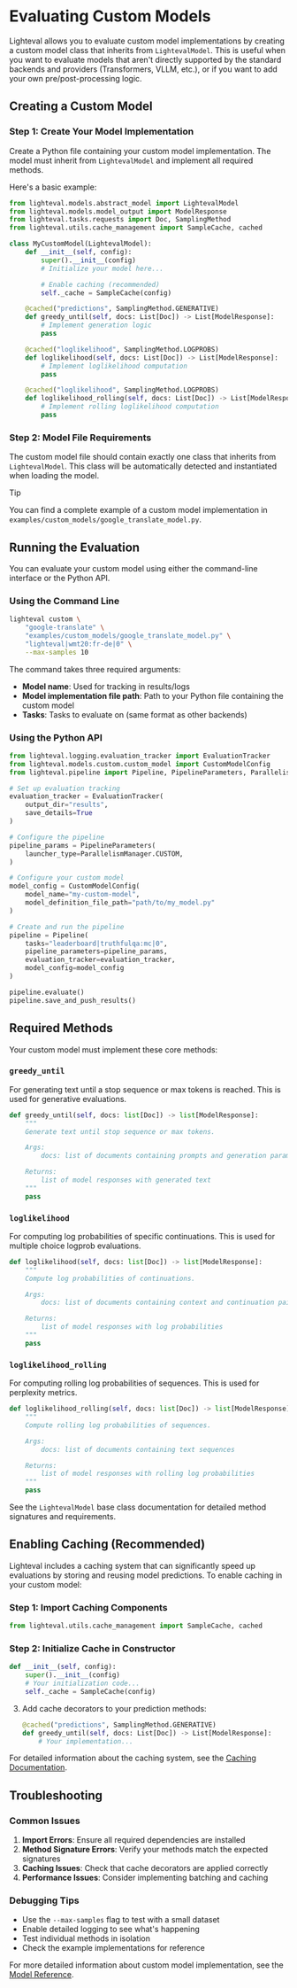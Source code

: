 # Evaluating Custom Models

Lighteval allows you to evaluate custom model implementations by creating a custom model class that inherits from `LightevalModel`.
This is useful when you want to evaluate models that aren't directly supported by the standard backends and providers (Transformers, VLLM, etc.), or
if you want to add your own pre/post-processing logic.

## Creating a Custom Model

### Step 1: Create Your Model Implementation

Create a Python file containing your custom model implementation. The model must inherit from `LightevalModel` and implement all required methods.

Here's a basic example:

```python
from lighteval.models.abstract_model import LightevalModel
from lighteval.models.model_output import ModelResponse
from lighteval.tasks.requests import Doc, SamplingMethod
from lighteval.utils.cache_management import SampleCache, cached

class MyCustomModel(LightevalModel):
    def __init__(self, config):
        super().__init__(config)
        # Initialize your model here...

        # Enable caching (recommended)
        self._cache = SampleCache(config)

    @cached("predictions", SamplingMethod.GENERATIVE)
    def greedy_until(self, docs: List[Doc]) -> List[ModelResponse]:
        # Implement generation logic
        pass

    @cached("loglikelihood", SamplingMethod.LOGPROBS)
    def loglikelihood(self, docs: List[Doc]) -> List[ModelResponse]:
        # Implement loglikelihood computation
        pass

    @cached("loglikelihood", SamplingMethod.LOGPROBS)
    def loglikelihood_rolling(self, docs: List[Doc]) -> List[ModelResponse]:
        # Implement rolling loglikelihood computation
        pass
```

### Step 2: Model File Requirements

The custom model file should contain exactly one class that inherits from `LightevalModel`. This class will be automatically detected and instantiated when loading the model.

> [!TIP]
> You can find a complete example of a custom model implementation in `examples/custom_models/google_translate_model.py`.

## Running the Evaluation

You can evaluate your custom model using either the command-line interface or the Python API.

### Using the Command Line

```bash
lighteval custom \
    "google-translate" \
    "examples/custom_models/google_translate_model.py" \
    "lighteval|wmt20:fr-de|0" \
    --max-samples 10
```

The command takes three required arguments:
- **Model name**: Used for tracking in results/logs
- **Model implementation file path**: Path to your Python file containing the custom model
- **Tasks**: Tasks to evaluate on (same format as other backends)

### Using the Python API

```python
from lighteval.logging.evaluation_tracker import EvaluationTracker
from lighteval.models.custom.custom_model import CustomModelConfig
from lighteval.pipeline import Pipeline, PipelineParameters, ParallelismManager

# Set up evaluation tracking
evaluation_tracker = EvaluationTracker(
    output_dir="results",
    save_details=True
)

# Configure the pipeline
pipeline_params = PipelineParameters(
    launcher_type=ParallelismManager.CUSTOM,
)

# Configure your custom model
model_config = CustomModelConfig(
    model_name="my-custom-model",
    model_definition_file_path="path/to/my_model.py"
)

# Create and run the pipeline
pipeline = Pipeline(
    tasks="leaderboard|truthfulqa:mc|0",
    pipeline_parameters=pipeline_params,
    evaluation_tracker=evaluation_tracker,
    model_config=model_config
)

pipeline.evaluate()
pipeline.save_and_push_results()
```

## Required Methods

Your custom model must implement these core methods:

### `greedy_until`
For generating text until a stop sequence or max tokens is reached. This is used for generative evaluations.

```python
def greedy_until(self, docs: list[Doc]) -> list[ModelResponse]:
    """
    Generate text until stop sequence or max tokens.

    Args:
        docs: list of documents containing prompts and generation parameters

    Returns:
        list of model responses with generated text
    """
    pass
```

### `loglikelihood`
For computing log probabilities of specific continuations. This is used for multiple choice logprob evaluations.

```python
def loglikelihood(self, docs: list[Doc]) -> list[ModelResponse]:
    """
    Compute log probabilities of continuations.

    Args:
        docs: list of documents containing context and continuation pairs

    Returns:
        list of model responses with log probabilities
    """
    pass
```

### `loglikelihood_rolling`
For computing rolling log probabilities of sequences. This is used for perplexity metrics.

```python
def loglikelihood_rolling(self, docs: list[Doc]) -> list[ModelResponse]:
    """
    Compute rolling log probabilities of sequences.

    Args:
        docs: list of documents containing text sequences

    Returns:
        list of model responses with rolling log probabilities
    """
    pass
```

See the `LightevalModel` base class documentation for detailed method signatures and requirements.

## Enabling Caching (Recommended)

Lighteval includes a caching system that can significantly speed up evaluations by storing and reusing model predictions.
To enable caching in your custom model:

### Step 1: Import Caching Components
```python
from lighteval.utils.cache_management import SampleCache, cached
```

### Step 2: Initialize Cache in Constructor
```python
def __init__(self, config):
    super().__init__(config)
    # Your initialization code...
    self._cache = SampleCache(config)
```

3. Add cache decorators to your prediction methods:
   ```python
   @cached("predictions", SamplingMethod.GENERATIVE)
   def greedy_until(self, docs: List[Doc]) -> List[ModelResponse]:
       # Your implementation...
   ```

For detailed information about the caching system, see the [Caching Documentation](caching).

## Troubleshooting

### Common Issues

1. **Import Errors**: Ensure all required dependencies are installed
2. **Method Signature Errors**: Verify your methods match the expected signatures
3. **Caching Issues**: Check that cache decorators are applied correctly
4. **Performance Issues**: Consider implementing batching and caching

### Debugging Tips

- Use the `--max-samples` flag to test with a small dataset
- Enable detailed logging to see what's happening
- Test individual methods in isolation
- Check the example implementations for reference

For more detailed information about custom model implementation, see the [Model Reference](package_reference/models).
